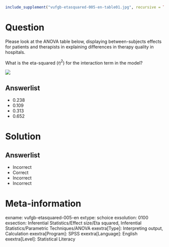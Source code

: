 ```r
include_supplement("vufgb-etasquared-005-en-table01.jpg", recursive = TRUE)
```

Question
========

Please look at the ANOVA table below, displaying between-subjects effects for patients and therapists in explaining differences in therapy quality in hospitals. 

What is the eta-squared ($\eta^{2}$) for the interaction term in the model?

![](vufgb-etasquared-005-en-table01.jpg)
  
Answerlist
----------
* 0.238 
* 0.109 
* 0.313 
* 0.652

Solution
========

Answerlist
----------
* Incorrect
* Correct
* Incorrect
* Incorrect

Meta-information
================
exname: vufgb-etasquared-005-en
extype: schoice
exsolution: 0100
exsection: Inferential Statistics/Effect size/Eta squared, Inferential Statistics/Parametric Techniques/ANOVA
exextra[Type]: Interpreting output, Calculation
exextra[Program]: SPSS
exextra[Language]: English
exextra[Level]: Statistical Literacy
